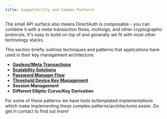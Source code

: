 ```yaml
---
title: Compatibility and Common Patterns
---
```


The small API surface also means DirectAuth is composable - you can combine it
with a meta-transaction flows, multisigs, and other cryptographic protocols.
It's easy to build on top of and generally we fit with most other technology
stacks.

This section briefly outlines techniques and patterns that applications have
used in their key management architecture:

- [**Gasless/Meta Transactions**](gasless-meta-transactions)
- [**Scalability Solutions**](scalability-layer2-solutions)
- [**Password Manager Flow**](password-manager-flow)
- [**Threshold Device Key Management**](tkey)
- **Session Management**
- **Different Elliptic Curve/Key Derivation**

For some of these patterns we have tools to/templated implementations which make
implementing these complex patterns/architectures easier. Do get in contact to
find out more!
